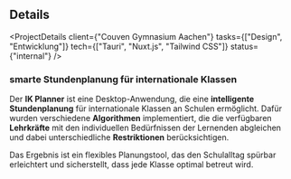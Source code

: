

## Details

<ProjectDetails
  client={"Couven Gymnasium Aachen"}
  tasks={["Design", "Entwicklung"]}
  tech={["Tauri", "Nuxt.js", "Tailwind CSS"]}
  status={"internal"}
/>

### smarte Stundenplanung für internationale Klassen

Der **IK Planner** ist eine Desktop-Anwendung, die eine **intelligente Stundenplanung** für internationale Klassen an Schulen ermöglicht.
Dafür wurden verschiedene **Algorithmen** implementiert, die die verfügbaren **Lehrkräfte** mit den individuellen Bedürfnissen der Lernenden abgleichen und dabei unterschiedliche **Restriktionen** berücksichtigen.

Das Ergebnis ist ein flexibles Planungstool, das den Schulalltag spürbar erleichtert und sicherstellt, dass jede Klasse optimal betreut wird.
